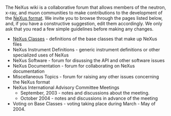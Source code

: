 The NeXus wiki is a collaborative forum that allows members of the neutron, x-ray, and muon communities to make contributions to the development of the [[http://www.nexus.anl.gov/ | NeXus format]]. We invite you to browse through the pages listed below, and, if you have a constructive suggestion, edit them accordingly. We only ask that you read a few simple guidelines before making any changes.

*[[Classes|NeXus Classes]] - definitions of the base classes that make up NeXus files
*NeXus Instrument Definitions - generic instrument definitions or other specialized uses of NeXus
*NeXus Software - forum for disussing the API and other software issues
*NeXus Documentation - forum for collaborating on NeXus documentation
*Miscellaneous Topics - forum for raising any other issues concerning the NeXus format
*NeXus International Advisory Committee Meetings
**September, 2003 - notes and discussions about the meeting.
**October 2004 - notes and discussions in advance of the meeting
*Voting on Base Classes - voting taking place during March - May of 2004.